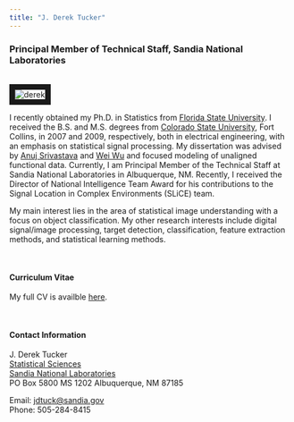 ```yaml
---
title: "J. Derek Tucker"
---
```


<link rel="stylesheet" href="styles.css" type="text/css">

### Principal Member of Technical Staff, Sandia National Laboratories

<br><img src="images/me.jpg" alt="derek" style="border:10px solid"><br>

I recently obtained my Ph.D. in Statistics from [Florida State University](http://www.fsu.edu/). I received the B.S. and M.S. degrees from [Colorado State University](https://www.colostate.edu/), Fort Collins, in 2007 and 2009, respectively, both in electrical engineering, with an emphasis on statistical signal processing. My dissertation was advised by [Anuj Srivastava](http://ani.stat.fsu.edu/~anuj/) and [Wei Wu](http://ani.stat.fsu.edu/~wwu/) and focused modeling of unaligned functional data. Currently, I am Principal Member of the Technical Staff at Sandia National Laboratories in Albuquerque, NM. Recently, I received the Director of National Intelligence Team Award for his contributions to the Signal Location in Complex Environments (SLiCE) team.

My main interest lies in the area of statistical image understanding with a focus on object classification. My other research interests include digital signal/image processing, target detection, classification, feature extraction methods, and statistical learning methods.

<br>

#### Curriculum Vitae

My full CV is availble [here](Docs/JDT_CV.pdf).

<br>

#### Contact Information

J. Derek Tucker			
[Statistical Sciences](http://www.sandia.gov/statistics/)  
[Sandia National Laboratories](http://www.sandia.gov/)  
PO Box 5800 MS 1202
Albuquerque, NM 87185

Email: [jdtuck@sandia.gov](mailto:jdtuck@sandia.gov)  
Phone: 505-284-8415